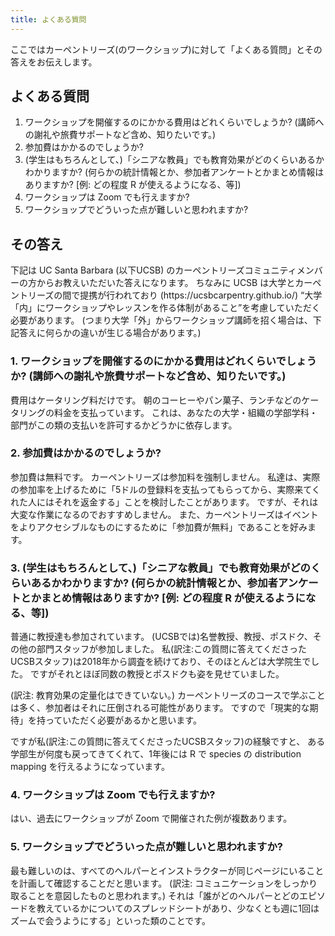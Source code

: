 ```yaml
---
title: よくある質問
---
```


ここではカーペントリーズ(のワークショップ)に対して「よくある質問」とその答えをお伝えします。

## よくある質問

1. ワークショップを開催するのにかかる費用はどれくらいでしょうか? (講師への謝礼や旅費サポートなど含め、知りたいです。)
2. 参加費はかかるのでしょうか?
3. (学生はもちろんとして、)「シニアな教員」でも教育効果がどのくらいあるかわかりますか? (何らかの統計情報とか、参加者アンケートとかまとめ情報はありますか? [例: どの程度 R が使えるようになる、等])
4. ワークショップは Zoom でも行えますか?
5. ワークショップでどういった点が難しいと思われますか?

## その答え

下記は UC Santa Barbara (以下UCSB) のカーペントリーズコミュニティメンバーの方からお教えいただいた答えになります。
ちなみに UCSB は大学とカーペントリーズの間で提携が行われており (https://ucsbcarpentry.github.io/) 
"大学「内」にワークショップやレッスンを作る体制があること"を考慮していただく必要があります。
(つまり大学「外」からワークショップ講師を招く場合は、下記答えに何らかの違いが生じる場合があります。)

### 1. ワークショップを開催するのにかかる費用はどれくらいでしょうか? (講師への謝礼や旅費サポートなど含め、知りたいです。)

費用はケータリング料だけです。
朝のコーヒーやパン菓子、ランチなどのケータリングの料金を支払っています。
これは、あなたの大学・組織の学部学科・部門がこの類の支払いを許可するかどうかに依存します。

### 2. 参加費はかかるのでしょうか?

参加費は無料です。
カーペントリーズは参加料を強制しません。
私達は、実際の参加率を上げるために「5ドルの登録料を支払ってもらってから、実際来てくれた人にはそれを返金する」ことを検討したことがあります。
ですが、それは大変な作業になるのでおすすめしません。
また、カーペントリーズはイベントをよりアクセシブルなものにするために「参加費が無料」であることを好みます。

### 3. (学生はもちろんとして、)「シニアな教員」でも教育効果がどのくらいあるかわかりますか? (何らかの統計情報とか、参加者アンケートとかまとめ情報はありますか? [例: どの程度 R が使えるようになる、等])

普通に教授達も参加されています。
(UCSBでは)名誉教授、教授、ポスドク、その他の部門スタッフが参加しました。
私(訳注:この質問に答えてくださったUCSBスタッフ)は2018年から調査を続けており、そのほとんどは大学院生でした。
ですがそれとほぼ同数の教授とポスドクも姿を見せていました。

(訳注: 教育効果の定量化はできていない。)
カーペントリーズのコースで学ぶことは多く、参加者はそれに圧倒される可能性があります。
ですので「現実的な期待」を持っていただく必要があるかと思います。

ですが私(訳注:この質問に答えてくださったUCSBスタッフ)の経験ですと、
ある学部生が何度も戻ってきてくれて、1年後には R で species の distribution mapping を行えるようになっています。

### 4. ワークショップは Zoom でも行えますか?

はい、過去にワークショップが Zoom で開催された例が複数あります。

### 5. ワークショップでどういった点が難しいと思われますか?

最も難しいのは、すべてのヘルパーとインストラクターが同じページにいることを計画して確認することだと思います。
(訳注: コミュニケーションをしっかり取ることを意図したものと思われます。)
それは「誰がどのヘルパーとどのエピソードを教えているかについてのスプレッドシートがあり、少なくとも週に1回はズームで会うようにする」といった類のことです。

